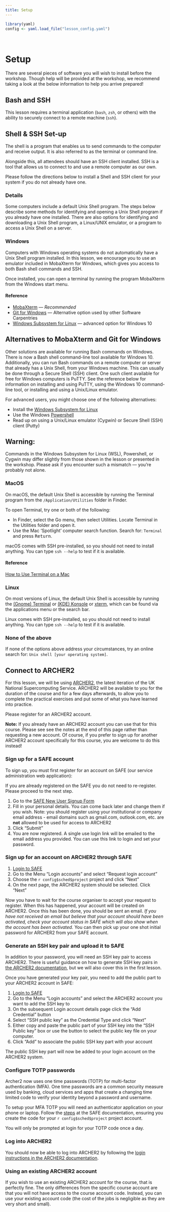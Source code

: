 ```yaml
---
title: Setup
---
```


```r
library(yaml)
config <- yaml.load_file("lesson_config.yaml")
```

</br>

# Setup

There are several pieces of software you will wish to install before the
workshop. Though help will be provided at the workshop, we
recommend taking a look at the below information to help you arrive prepared! 

::: prereq

## Bash and SSH

This lesson requires a terminal application (`bash`, `zsh`, or others) with
the ability to securely connect to a remote machine (`ssh`).

:::

## Shell & SSH Set-up

The shell is a program that enables us to send commands to the computer and
receive output. It is also referred to as the terminal or command line.

Alongside this, all attendees should have an SSH client installed. SSH is a tool that allows 
us to connect to and use a remote computer as our own. 

Please follow the directions below to install a Shell and SSH client for your system if you do not 
already have one.


::::::::::::::::::::::::::::::::::::::: discussion

### Details

Some computers include a default Unix Shell program. The steps below describe
some methods for identifying and opening a Unix Shell program if you already
have one installed. There are also options for identifying and downloading a
Unix Shell program, a Linux/UNIX emulator, or a program to access a Unix Shell
on a server.

:::::::::::::::::::::::::::::::::::::::::::::::::::

:::::::::::::::: solution

### Windows

Computers with Windows operating systems do not automatically have a Unix Shell
program installed. In this lesson, we encourage you to use an emulator included
in MobaXterm for Windows, which gives you access to both Bash shell commands and SSH.

Once installed, you can open a terminal by running the program MobaXterm from
the Windows start menu.

#### Reference

* [MobaXterm](https://mobaxterm.mobatek.net/download-home-edition.html) &mdash; *Recommended*
* [Git for Windows](https://gitforwindows.org/) &mdash; Alternative option used by other Software Carpentries
* [Windows Subsystem for Linux](https://docs.microsoft.com/en-us/windows/wsl/install-win10)
  &mdash; advanced option for Windows 10

::: discussion
## Alternatives to MobaXterm and Git for Windows 
Other solutions are available for running Bash commands on Windows. There is
now a Bash shell command-line tool available for Windows 10. Additionally,
you can run Bash commands on a remote computer or server that already has a
Unix Shell, from your Windows machine. This can usually be done through a
Secure Shell (SSH) client. One such client available for free for Windows
computers is PuTTY. See the reference below for information on installing and
using PuTTY, using the Windows 10 command-line tool, or installing and using
a Unix/Linux emulator.

For advanced users, you might choose one of the following alternatives: 

 * Install the [Windows Subsystem for Linux](https://docs.microsoft.com/en-us/windows/wsl/install-win10)
 * Use the Windows [Powershell](https://docs.microsoft.com/en-us/powershell/scripting/learn/remoting/ssh-remoting-in-powershell-core?view=powershell-7)
 * Read up on using a Unix/Linux emulator (Cygwin) or Secure Shell (SSH) client (Putty)

## Warning: 
Commands in the Windows Subsystem for Linux (WSL), Powershell, or Cygwin
may differ slightly from those shown in the lesson or presented in the
workshop. Please ask if you encounter such a mismatch &mdash; you're
probably not alone.

:::

:::::::::::::::::::::::::

:::::::::::::::: solution

### MacOS

On macOS, the default Unix Shell is accessible by running the Terminal program
from the `/Application/Utilities` folder in Finder.

To open Terminal, try one or both of the following:

* In Finder, select the Go menu, then select Utilities. Locate Terminal in the
  Utilities folder and open it.
* Use the Mac ‘Spotlight’ computer search function. Search for: `Terminal` and
  press <kbd>Return</kbd>.

macOS comes with SSH pre-installed, so you should not need to install anything. 
You can type `ssh --help` to test if it is available. 


#### Reference 

[How to Use Terminal on a Mac](https://support.apple.com/en-gb/guide/terminal/welcome/mac)

:::::::::::::::::::::::::


:::::::::::::::: solution

### Linux

On most versions of Linux, the default Unix Shell is accessible by running the
[(Gnome) Terminal](https://help.gnome.org/users/gnome-terminal/stable/) or
[(KDE) Konsole](https://konsole.kde.org/) or
[xterm](https://en.wikipedia.org/wiki/Xterm), which can be found via the
applications menu or the search bar.

Linux comes with SSH pre-installed, so you should not need to install anything. 
You can type `ssh --help` to test if it is available. 

:::::::::::::::::::::::::


:::::::::::::::: solution

### None of the above

If none of the options above address your circumstances, try an online search
for: `Unix shell [your operating system]`.


:::::::::::::::::::::::::


## Connect to ARCHER2

For this lesson, we will be using [ARCHER2](https://www.archer2.ac.uk), the latest iteration of the 
UK National Supercomputing Service. ARCHER2 will be available to you for the duration of the course and 
for a few days afterwards, to allow you to complete the practical exercises and put some of what you have learned into practice.

Please register for an ARCHER2 account.


::::::::::::::::: callout

**Note:** If you already have an ARCHER2 account you can use that for this course. Please see
see the notes at the end of this page rather than requesting a new account. Of course, if 
you prefer to sign up for another ARCHER2 account specifically for this course, you are 
welcome to do this instead!

::::::::::::::::::::::


### Sign up for a SAFE account

To sign up, you must first register for an account on SAFE (our service administration
web application):

If you are already registered on the SAFE you do not need to re-register. Please proceed to the next step.

1. Go to the [SAFE New User Signup Form](https://safe.epcc.ed.ac.uk/signup.jsp)
2. Fill in your personal details. You can come back later and change them if you wish. Note: you should register using your institutional or company email address - email domains such as gmail.com, outlook.com, etc. are **not** allowed to be used for access to ARCHER2
3. Click “Submit”
4. You are now registered. A single use login link will be emailed to the email address you provided. You can use this link to login and set your password.

### Sign up for an account on ARCHER2 through SAFE

1. [Login to SAFE](https://safe.epcc.ed.ac.uk)
2. Go to the Menu "Login accounts" and select "Request login account"
3. Choose the ``r config$sched$project`` project and click "Next"
4. On the next page, the ARCHER2 system should be selected. Click "Next"

Now you have to wait for the course organiser to accept your request to register. When this has happened, your account will be created on ARCHER2.
Once this has been done, you should be sent an email. _If you have not received an email but believe that your account should have been activated, check your account status in SAFE which will also show when the account has been activated._ You can then pick up your one shot initial password for ARCHER2 from your SAFE account.

### Generate an SSH key pair and upload it to SAFE

In addition to your password, you will need an SSH key pair to access ARCHER2. There is useful guidance on how
to generate SSH key pairs in [the ARCHER2 documentation](https://docs.archer2.ac.uk/user-guide/connecting/#ssh-key-pairs), but 
we will also cover this in the first lesson. 

Once you have generated your key pair, you need to add the public part to your ARCHER2 account in SAFE:

1. [Login to SAFE](https://safe.epcc.ed.ac.uk)
2. Go to the Menu “Login accounts” and select the ARCHER2 account you want to add the SSH key to
3. On the subsequent Login account details page click the “Add Credential” button
4. Select “SSH public key” as the Credential Type and click “Next”
5. Either copy and paste the public part of your SSH key into the “SSH Public key” box or use the button to select the public key file on your computer.
6. Click “Add” to associate the public SSH key part with your account

The public SSH key part will now be added to your login account on the ARCHER2 system.

### Configure TOTP passwords

Archer2 now uses one time passwords (TOTP) for multi-factor authentication (MFA). One time passwords are a
common security measure used by banking, cloud services and apps that create a changing time limited code to
verify your identity beyond a password and username.

To setup your MFA TOTP you will need an authenticator application on your phone or laptop. Follow the 
[steps](https://epcced.github.io/safe-docs/safe-for-users/#how-to-turn-on-mfa-on-your-machine-account)
at the SAFE documentation, ensuring you create the code for your ``r config$sched$project`` project
account.

You will only be prompted at login for your TOTP code once a day.

### Log into ARCHER2

You should now be able to log into ARCHER2 by following the [login instructions in the ARCHER2 documentation](https://docs.archer2.ac.uk/user-guide/connecting/#ssh-clients).


::: callout

### Using an existing ARCHER2 account

If you wish to use an existing ARCHER2 account for the course, that is perfectly
fine. The only differences from the specific course account are that you will not
have access to the course account code. Instead, you can use your existing
account code (the cost of the jobs is negligible as they are very short and
small).

:::
